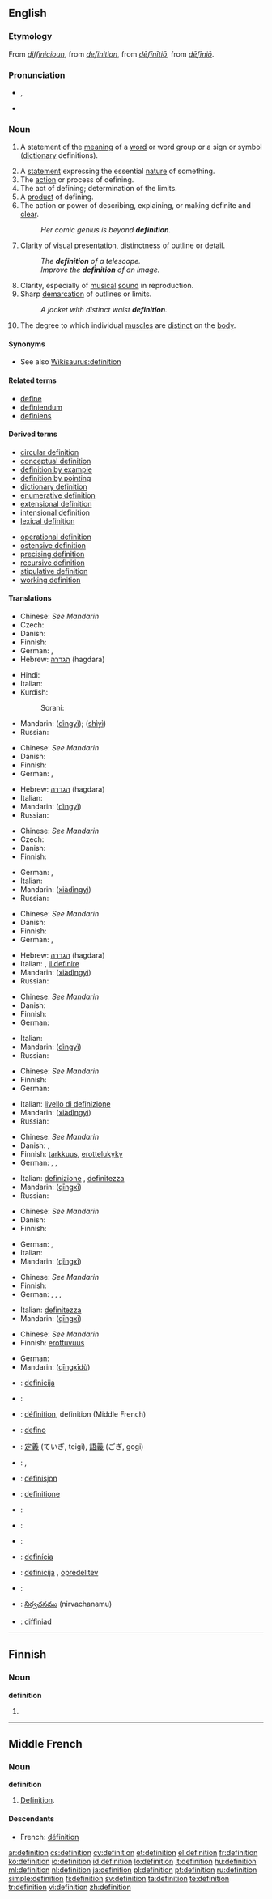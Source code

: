 {{also|définition}}
==English==
{{wikipedia}}

===Etymology===
From {{etyl|enm}} ''[[diffinicioun#Middle English|diffinicioun]]'', from {{etyl|frm}} ''[[#Middle French|definition]]'', from {{etyl|la}} ''[[definitio#Latin|dēfīnītiō]]'', from ''[[definio#Latin|dēfīniō]]''.

===Pronunciation===
* {{IPA|/ˌdɛfɪˈnɪʃən/}}, {{SAMPA|/%defI"nIS@n/}}
* {{audio|en-us-definition.ogg|Audio (US)}}

===Noun===
{{en-noun}}

# {{semantics}} A statement of the [[meaning]] of a [[word]] or word group or a sign or symbol ([[dictionary]] definitions).
# A [[statement]] expressing the essential [[nature]] of something.
# The [[action]] or process of defining.
# The act of defining; determination of the limits.
# A [[product]] of defining.
# The action or power of describing, explaining, or making definite and [[clear]].
#: ''Her comic genius is beyond '''definition'''.''
# Clarity of visual presentation, distinctness of outline or detail.
#: ''The '''definition''' of a telescope.''
#: ''Improve the '''definition''' of an image.''
# Clarity, especially of [[musical]] [[sound]] in reproduction.
# Sharp [[demarcation]] of outlines or limits.
#: ''A jacket with distinct waist '''definition'''.''
# {{bodybuilding}} The degree to which individual [[muscle]]s are [[distinct]] on the [[body]].

====Synonyms====
* See also [[Wikisaurus:definition]]

====Related terms====
* [[define]]
* [[definiendum]]
* [[definiens]]

====Derived terms====
{{top2}}
* [[circular definition]]
* [[conceptual definition]]
* [[definition by example]]
* [[definition by pointing]]
* [[dictionary definition]]
* [[enumerative definition]]
* [[extensional definition]]
* [[intensional definition]]
* [[lexical definition]]
{{mid2}}
* [[operational definition]]
* [[ostensive definition]]
* [[precising definition]]
* [[recursive definition]]
* [[stipulative definition]]
* [[working definition]]
{{bottom2}}

====Translations====
{{trans-top|statement of the meaning of a word or word group or a sign or symbol}}
* Chinese: ''See Mandarin''
* Czech: {{t+|cs|definice|f}}
* Danish: {{t-|da|definition|c}}
* Finnish: {{t-|fi|määritelmä}}
* German: {{t+|de|Begriffserklärung|f}}, {{t+|de|Definition|f}}
* Hebrew: [[הגדרה]] (hagdara) {{f}}
{{trans-mid}}
* Hindi: {{t|hi|परिभाषा|sc=Deva}}
* Italian: {{t+|it|definizione|f}}
* Kurdish:
*: Sorani: {{t|ku|پێناسه‌|tr=paenAsa|sc=ku-Arab}}
* Mandarin: {{zh-ts|定意|定意}} ([[dìng]][[yì]]); {{zh-ts|[[釋]][[義]]|[[释]][[意]]}} ([[shì]][[yì]])
* Russian: {{t+|ru|определение|n|tr=opr'ed'el'énije|sc=Cyrl}}
{{trans-bottom}}

{{trans-top|statement expressing the essential nature of something}}
* Chinese: ''See Mandarin''
* Danish: {{t-|da|definition|c}}
* Finnish: {{t-|fi|määritelmä}}
* German: {{t+|de|Definierung|f}}, {{t+|de|Definition|f}}
{{trans-mid}}
* Hebrew: [[הגדרה]] (hagdara) {{f}}
* Italian: {{t+|it|definizione|f}}
* Mandarin: {{zh-ts|[[定]][[意]]|[[定]][[意]]}} ([[dìng]][[yì]])
* Russian: {{t+|ru|определение|n|tr=opr'ed'el'énije|sc=Cyrl}}
{{trans-bottom}}

{{trans-top|action or process of defining}}
* Chinese: ''See Mandarin''
* Czech: {{t+|cs|definice|f}}
* Danish: {{t-|da|definition|c}}
* Finnish: {{t-|fi|määrittely}}
{{trans-mid}}
* German: {{t+|de|Begriffserklärung|f}}, {{t+|de|Definierung|f}}
* Italian: {{t+|it|definizione|f}}
* Mandarin: {{zh-ts|[[下]][[定]][[意]]|[[下]][[定]][[意]]}} ([[xià]][[dìng]][[yì]])
* Russian: {{t+|ru|определение|n|tr=opr'ed'el'énije|sc=Cyrl}}
{{trans-bottom}}

{{trans-top|act of defining}}
* Chinese: ''See Mandarin''
* Danish: {{t-|da|definition|c}}
* Finnish: {{t-|fi|määrittely}}
* German: {{t+|de|Begriffserklärung|f}}, {{t+|de|Definierung|f}}
{{trans-mid}}
* Hebrew: [[הגדרה]] (hagdara) {{f}}
* Italian: {{t+|it|definizione|f}}, [[il definire]]
* Mandarin: {{zh-ts|[[下]][[定]][[意]]|[[下]][[定]][[意]]}} ([[xià]][[dìng]][[yì]])
* Russian: {{t+|ru|определение|n|tr=opr'ed'el'énije|sc=Cyrl}}
{{trans-bottom}}

{{trans-top|product of defining}}
* Chinese: ''See Mandarin''
* Danish: {{t-|da|definition|c}}
* Finnish: {{t-|fi|määritelmä}}
* German: {{t+|de|Definition|f}}
{{trans-mid}}
* Italian: {{t+|it|definizione|f}}
* Mandarin: {{zh-ts|[[定]][[意]]|[[定]][[意]]}} ([[dìng]][[yì]])
* Russian: {{t+|ru|определение|n|tr=opr'ed'el'énije|sc=Cyrl}}
{{trans-bottom}}

{{trans-top|action or power of describing, explaining, or making definite}}
* Chinese: ''See Mandarin''
* Finnish: {{t-|fi|määrittely}}
* German: {{t+|de|Definition|f}}
{{trans-mid}}
* Italian: [[livello di definizione]]
* Mandarin: {{zh-ts|[[下]][[定]][[意]]|[[下]][[定]][[意]]}} ([[xià]][[dìng]][[yì]])
* Russian: {{t|ru|объяснение|n|tr=objasn'énije|sc=Cyrl}}
{{trans-bottom}}

{{trans-top|clarity of visual presentation, distinctness of outline or detail}}
* Chinese: ''See Mandarin''
* Danish: {{t|da|opløsningsevne|c}}, {{t|da|opløsning|c}}
* Finnish: [[tarkkuus]], [[erottelukyky]]
* German: {{t+|de|Scharfzeichnung|f}}, {{t+|de|Konturentreue|f}}, {{t+|de|Trennschärfe|f}}
{{trans-mid}}
* Italian: [[definizione]] {{f}}, [[definitezza]] {{f}}
* Mandarin: {{zh-ts|清晰|清晰}} ([[qīng]][[xī]])
* Russian: {{t+|ru|разрешение|n|tr=razr'ešénije|sc=Cyrl}}
{{trans-bottom}}

{{trans-top|clarity, especially of musical sound in reproduction}}
* Chinese: ''See Mandarin''
* Danish: {{t|da|gengivelse}}
* Finnish: {{t-|fi|kirkkaus}}
{{trans-mid}}
* German: {{t-|de|Schärfe|f}}, {{t-|de|Präzision|f}}
* Italian: {{t+|it|definizione|f}}
* Mandarin: {{zh-ts|清晰|清晰}} ([[qīng]][[xī]])
{{trans-bottom}}

{{trans-top|sharp demarcation of outlines or limits}}
* Chinese: ''See Mandarin''
* Finnish: {{t+|fi|rajaus}}
* German: {{t+|de|Scharfzeichnung|f}}, {{t+|de|Konturentreue|f}}, {{t+|de|Trennschärfe|f}}, {{t-|de|Präzision|f}}
{{trans-mid}}
* Italian: [[definitezza]] {{f}}
* Mandarin: {{zh-ts|清晰|清晰}} ([[qīng]][[xī]])
{{trans-bottom}}

{{trans-top|bodybuilding: the degree to which individual muscles are distinct}}
* Chinese: ''See Mandarin''
* Finnish: [[erottuvuus]]
{{trans-mid}}
* German: {{t+|de|Definition|f}}
* Mandarin: {{zh-ts|[[清晰]][[度]]|[[清晰]][[度]]}} ([[qīng]][[xī]][[dù]])
{{trans-bottom}}

{{checktrans-top}}
* {{ttbc|Bosnian}}: [[definicija]] {{f}}
* {{ttbc|Dutch}}: {{t|nl|definitie|f}}
* {{ttbc|French}}: [[définition]], definition (Middle French)
* {{ttbc|Ido}}: [[defino]]
* {{ttbc|Japanese}}: [[定義]] (ていぎ, teigi), [[語義]] (ごぎ, gogi)
{{trans-mid}}
* {{ttbc|Latin}}: {{t-|la|definitio}}, {{t-|la|definitionis}}
* {{ttbc|Norwegian}}: [[definisjon]]
* {{ttbc|Novial}}: [[definitione]]
* {{ttbc|Polish}}: {{t|pl|definicja|f}}
* {{ttbc|Portuguese}}: {{t+|pt|definição|f}}
* {{ttbc|Romanian}}: {{t-|ro|definiţie|f}}
* {{ttbc|Slovak}}: [[definícia]] {{f}}
* {{ttbc|Slovene}}: [[definicija]] {{f}}, [[opredelitev]] {{f}}
* {{ttbc|Spanish}}: {{t+|es|definición|f}}
* {{ttbc|Telugu}}: [[నిర్వచనము]] (nirvachanamu)
* {{ttbc|Welsh}}: [[diffiniad]] {{m}}
{{trans-bottom}}

----

==Finnish==

===Noun===
'''definition'''

# {{fi-form of|type=noun|case=genitive|pl=singular|[[definitio]]}}

----

==Middle French==

===Noun===
'''definition'''

# [[#English|Definition]]. {{stub-gloss|Middle French}}

====Descendants====
* French: [[définition]]

[[ar:definition]]
[[cs:definition]]
[[cy:definition]]
[[et:definition]]
[[el:definition]]
[[fr:definition]]
[[ko:definition]]
[[io:definition]]
[[id:definition]]
[[lo:definition]]
[[lt:definition]]
[[hu:definition]]
[[ml:definition]]
[[nl:definition]]
[[ja:definition]]
[[pl:definition]]
[[pt:definition]]
[[ru:definition]]
[[simple:definition]]
[[fi:definition]]
[[sv:definition]]
[[ta:definition]]
[[te:definition]]
[[tr:definition]]
[[vi:definition]]
[[zh:definition]]